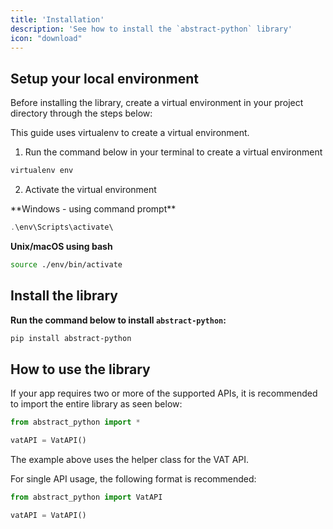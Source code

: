 ```yaml
---
title: 'Installation'
description: 'See how to install the `abstract-python` library'
icon: "download"
---
```


## Setup your local environment

Before installing the library, create a virtual environment in your project directory through the steps below:

<Note>
    This guide uses virtualenv to create a virtual environment.
</Note>

1. Run the command below in your terminal to create a virtual environment 
```bash
virtualenv env
```

2. Activate the virtual environment

<p>**Windows - using command prompt**</p>

```powershell
.\env\Scripts\activate\
```

**Unix/macOS using bash**
```bash
source ./env/bin/activate
```

## Install the library

**Run the command below to install `abstract-python`:**

```powershell
pip install abstract-python
```

## How to use the library

If your app requires two or more of the supported APIs, it is recommended to import the entire library as seen below:

```python
from abstract_python import *

vatAPI = VatAPI()
```

<Info>
    The example above uses the helper class for the VAT API.
</Info>


For single API usage, the following format is recommended:

```python
from abstract_python import VatAPI

vatAPI = VatAPI()
```